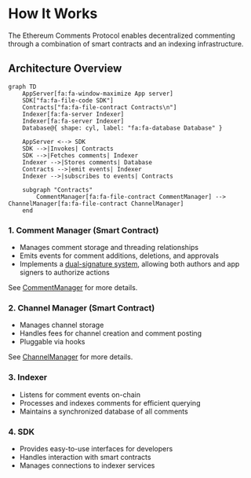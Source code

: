 # How It Works

The Ethereum Comments Protocol enables decentralized commenting through a combination of smart contracts and an indexing infrastructure.

## Architecture Overview

```mermaid
graph TD
    AppServer[fa:fa-window-maximize App server]
    SDK["fa:fa-file-code SDK"]
    Contracts["fa:fa-file-contract Contracts\n"]
    Indexer[fa:fa-server Indexer]
    Indexer[fa:fa-server Indexer]
    Database@{ shape: cyl, label: "fa:fa-database Database" }

    AppServer <--> SDK
    SDK -->|Invokes| Contracts
    SDK -->|Fetches comments| Indexer
    Indexer -->|Stores comments| Database
    Contracts -->|emit events| Indexer
    Indexer -->|subscribes to events| Contracts

    subgraph "Contracts"
        CommentManager[fa:fa-file-contract CommentManager] --> ChannelManager[fa:fa-file-contract ChannelManager]
    end
```

### 1. Comment Manager (Smart Contract)

- Manages comment storage and threading relationships
- Emits events for comment additions, deletions, and approvals
- Implements a [dual-signature system](/dual-signature-system), allowing both authors and app signers to authorize actions

See [CommentManager](/contracts#comment-manager-contract-details) for more details.

### 2. Channel Manager (Smart Contract)

- Manages channel storage
- Handles fees for channel creation and comment posting
- Pluggable via hooks

See [ChannelManager](/contracts#channel-manager-contract-details) for more details.

### 3. Indexer

- Listens for comment events on-chain
- Processes and indexes comments for efficient querying
- Maintains a synchronized database of all comments

### 4. SDK

- Provides easy-to-use interfaces for developers
- Handles interaction with smart contracts
- Manages connections to indexer services
